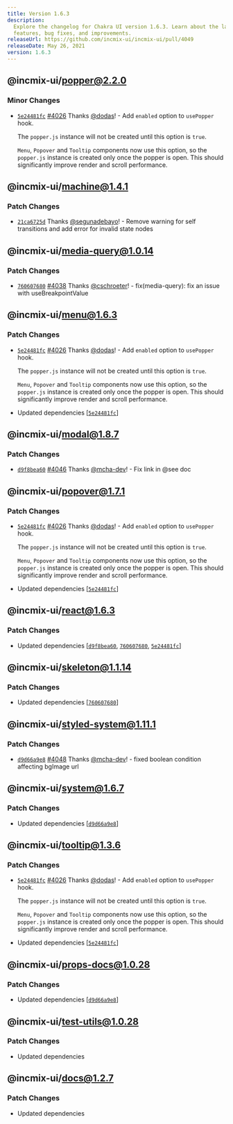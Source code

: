```yaml
---
title: Version 1.6.3
description:
  Explore the changelog for Chakra UI version 1.6.3. Learn about the latest
  features, bug fixes, and improvements.
releaseUrl: https://github.com/incmix-ui/incmix-ui/pull/4049
releaseDate: May 26, 2021
version: 1.6.3
---
```


## @incmix-ui/popper@2.2.0

### Minor Changes

- [`5e24481fc`](https://github.com/incmix-ui/incmix-ui/commit/5e24481fc73b0097d0bac900479d7cc145a92670)
  [#4026](https://github.com/incmix-ui/incmix-ui/pull/4026) Thanks
  [@dodas](https://github.com/dodas)! - Add `enabled` option to `usePopper`
  hook.

  The `popper.js` instance will not be created until this option is `true`.

  `Menu`, `Popover` and `Tooltip` components now use this option, so the
  `popper.js` instance is created only once the popper is open. This should
  significantly improve render and scroll performance.

## @incmix-ui/machine@1.4.1

### Patch Changes

- [`21ca6725d`](https://github.com/incmix-ui/incmix-ui/commit/21ca6725d50c091b2a0e91e625d10b7221359db5)
  Thanks [@segunadebayo](https://github.com/segunadebayo)! - Remove warning for
  self transitions and add error for invalid state nodes

## @incmix-ui/media-query@1.0.14

### Patch Changes

- [`760607680`](https://github.com/incmix-ui/incmix-ui/commit/76060768093b056a8d645b981da12f147bb7cf0f)
  [#4038](https://github.com/incmix-ui/incmix-ui/pull/4038) Thanks
  [@cschroeter](https://github.com/cschroeter)! - fix(media-query): fix an issue
  with useBreakpointValue

## @incmix-ui/menu@1.6.3

### Patch Changes

- [`5e24481fc`](https://github.com/incmix-ui/incmix-ui/commit/5e24481fc73b0097d0bac900479d7cc145a92670)
  [#4026](https://github.com/incmix-ui/incmix-ui/pull/4026) Thanks
  [@dodas](https://github.com/dodas)! - Add `enabled` option to `usePopper`
  hook.

  The `popper.js` instance will not be created until this option is `true`.

  `Menu`, `Popover` and `Tooltip` components now use this option, so the
  `popper.js` instance is created only once the popper is open. This should
  significantly improve render and scroll performance.

- Updated dependencies
  \[[`5e24481fc`](https://github.com/incmix-ui/incmix-ui/commit/5e24481fc73b0097d0bac900479d7cc145a92670)]

## @incmix-ui/modal@1.8.7

### Patch Changes

- [`d9f8bea60`](https://github.com/incmix-ui/incmix-ui/commit/d9f8bea6081020c1841cb0d0f094642c7ce71db6)
  [#4046](https://github.com/incmix-ui/incmix-ui/pull/4046) Thanks
  [@mcha-dev](https://github.com/mcha-dev)! - Fix link in @see doc

## @incmix-ui/popover@1.7.1

### Patch Changes

- [`5e24481fc`](https://github.com/incmix-ui/incmix-ui/commit/5e24481fc73b0097d0bac900479d7cc145a92670)
  [#4026](https://github.com/incmix-ui/incmix-ui/pull/4026) Thanks
  [@dodas](https://github.com/dodas)! - Add `enabled` option to `usePopper`
  hook.

  The `popper.js` instance will not be created until this option is `true`.

  `Menu`, `Popover` and `Tooltip` components now use this option, so the
  `popper.js` instance is created only once the popper is open. This should
  significantly improve render and scroll performance.

- Updated dependencies
  \[[`5e24481fc`](https://github.com/incmix-ui/incmix-ui/commit/5e24481fc73b0097d0bac900479d7cc145a92670)]

## @incmix-ui/react@1.6.3

### Patch Changes

- Updated dependencies
  \[[`d9f8bea60`](https://github.com/incmix-ui/incmix-ui/commit/d9f8bea6081020c1841cb0d0f094642c7ce71db6),
  [`760607680`](https://github.com/incmix-ui/incmix-ui/commit/76060768093b056a8d645b981da12f147bb7cf0f),
  [`5e24481fc`](https://github.com/incmix-ui/incmix-ui/commit/5e24481fc73b0097d0bac900479d7cc145a92670)]

## @incmix-ui/skeleton@1.1.14

### Patch Changes

- Updated dependencies
  \[[`760607680`](https://github.com/incmix-ui/incmix-ui/commit/76060768093b056a8d645b981da12f147bb7cf0f)]

## @incmix-ui/styled-system@1.11.1

### Patch Changes

- [`d9d66a9e8`](https://github.com/incmix-ui/incmix-ui/commit/d9d66a9e876f076ffd1c8bb531fd03e9074d325f)
  [#4048](https://github.com/incmix-ui/incmix-ui/pull/4048) Thanks
  [@mcha-dev](https://github.com/mcha-dev)! - fixed boolean condition affecting
  bgImage url

## @incmix-ui/system@1.6.7

### Patch Changes

- Updated dependencies
  \[[`d9d66a9e8`](https://github.com/incmix-ui/incmix-ui/commit/d9d66a9e876f076ffd1c8bb531fd03e9074d325f)]

## @incmix-ui/tooltip@1.3.6

### Patch Changes

- [`5e24481fc`](https://github.com/incmix-ui/incmix-ui/commit/5e24481fc73b0097d0bac900479d7cc145a92670)
  [#4026](https://github.com/incmix-ui/incmix-ui/pull/4026) Thanks
  [@dodas](https://github.com/dodas)! - Add `enabled` option to `usePopper`
  hook.

  The `popper.js` instance will not be created until this option is `true`.

  `Menu`, `Popover` and `Tooltip` components now use this option, so the
  `popper.js` instance is created only once the popper is open. This should
  significantly improve render and scroll performance.

- Updated dependencies
  \[[`5e24481fc`](https://github.com/incmix-ui/incmix-ui/commit/5e24481fc73b0097d0bac900479d7cc145a92670)]

## @incmix-ui/props-docs@1.0.28

### Patch Changes

- Updated dependencies
  \[[`d9d66a9e8`](https://github.com/incmix-ui/incmix-ui/commit/d9d66a9e876f076ffd1c8bb531fd03e9074d325f)]

## @incmix-ui/test-utils@1.0.28

### Patch Changes

- Updated dependencies

## @incmix-ui/docs@1.2.7

### Patch Changes

- Updated dependencies

